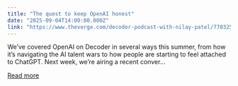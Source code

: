 ```yaml
---
title: "The quest to keep OpenAI honest"
date: "2025-09-04T14:00:00.000Z"
link: "https://www.theverge.com/decoder-podcast-with-nilay-patel/770325/eyesonopenai-coalition-nonprofit-sam-altman-ai"
---
```


We’ve covered OpenAI on Decoder in several ways this summer, from how it’s navigating the AI talent wars to how people are starting to feel attached to ChatGPT.
Next week, we’re airing a recent conver...

[Read more](https://www.theverge.com/decoder-podcast-with-nilay-patel/770325/eyesonopenai-coalition-nonprofit-sam-altman-ai)
